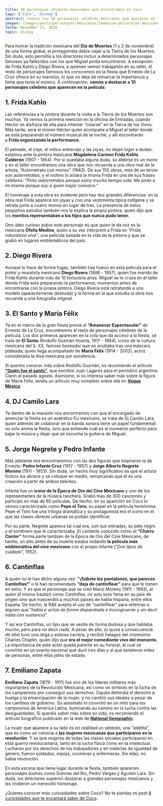 ```yaml
---
title: 10 personajes célebres mexicanos que encontramos en Coco
tags: ['Coco', 'Disney']
abstract: Conoce los 10 personajes célebres mexicanos que aparecen en "Coco". Esta guía revela figuras históricas y culturales importantes que cobran vida en esta película de animación y enriquecen la trama.
imagen: /images/posts/personajes-mexicanos/lamenina-personajes-mexicanos-thumbnail.webp
fecha: November 21, 2020
topic: disney
---
```



Para honrar la tradición mexicana del **Día de Muertos** (1 y 2 de noviembre) de una forma global, el protagonista debía viajar a la Tierra de los Muertos. Sin duda, esto permitía a los directores incluir a determinados personajes famosos ya fallecidos con los que Miguel podía encontrarse. A excepción de Frida Kahlo y Diego Rivera, a quienes vemos trabajando en su taller, el resto de personajes famosos los conocemos en la fiesta que Ernesto de La Cruz ofrece en su mansión, lo que no deja de remarcar la importancia y fama que tenía el músico. A continuación, **vamos a destacar a 10 personajes célebres que aparecen en la película**:

## 1. Frida Kahlo

Las referencias a la pintora durante la visita a la Tierra de los Muertos son muchas. Ya vemos la primera mención en la oficina de Entradas, cuando Héctor se disfraza de ella para intentar “colarse” en la Tierra de los Vivos. Más tarde, será el mismo Héctor quien acompañe a Miguel al taller donde se está preparando el número musical de la noche, y allí encontrarán a **Frida organizando la performance.**

<PostImage
  src="/images/posts/personajes-mexicanos/lamenina-personajes-mexicanos-frida-mono.avif"
  alt="Frida y su mono"
  caption="Frida y su mono"
  orientation="horizontal"
/>

El peinado, el traje, el mítico entrecejo y las joyas, no dejan lugar a dudas: estamos ante la pintora mexicana **Magdalena Carmen Frida Kahlo Calderón** (1907 - 1954). Por si quedaba alguna duda, su alebrije es un mono y en el taller encontramos una obra que nos recuerda a una obra real de la artista, “Autorretrato con monos” (1943). De sus 150 obras, más de un tercio son autorretratos, y el motivo lo aclara la misma Frida en una de sus frases célebres: *“Pinto autorretratos porque estoy mucho tiempo sola. Me pinto a mi misma porque soy a quien mejor conozco.”*

El homenaje a esta obra es evidente pero hay dos grandes diferencias: en la obra real Frida aparece sin joyas y con una vestimenta típica indígena y se retrata junto a cuatro monos en lugar de tres. La presencia de estos pequeños peludos también nos la explica la propia pintora, quien dijo que los **monitos representaban a los hijos que nunca pudo tener.**

<PostImage
  src="/images/posts/personajes-mexicanos/lamenina-personajes-mexicanos-frida.webp"
  alt="Frida Kahlo"
  caption="Frida Kahlo"
  orientation="horizontal"
/>

Otro dato curioso sobre este personaje es que quien le da voz es la mexicana **Ofelia Medina**, quien a su vez interpretó a Frida en *“Frida, naturaleza viva”*, una película basada en la vida de la pintora y que se grabó en lugares emblemáticos del país.

## 2. Diego Rivera

Aunque lo hace de forma fugaz, también hay hueco en esta película para el pintor y muralista mexicano **Diego Rivera** (1886 - 1957), quien fue marido de Frida Kahlo durante más de 10 tortuosos años. Miguel se lo cruza en el taller donde Frida está preparando la performance, momentos antes de encontrarse con la propia pintora. Diego Rivera está retratando a una modelo (aparentemente desnuda) y la forma en la que estudia la obra nos recuerda a una fotografía original.

<PostImage
  src="/images/posts/personajes-mexicanos/lamenina-personajes-mexicanos-diego-rivera.webp"
  alt="Diego Rivera"
  caption="Diego Rivera"
  orientation="horizontal"
/>

## 3. El Santo y María Félix

Ya en el marco de la gran fiesta previa al **“Amanecer Espectacular”** de Ernesto de La Cruz, encontramos al resto de personajes célebres de la película. Los dos primeros aparecen en la cola que da acceso a la fiesta, se trata de **El Santo** (Rodolfo Guzmán Huerta, 1917 - 1984), icono de la cultura mexicana del S. XX, famoso boxeador que se ocultaba tras una máscara plateada; quien llega acompañado de **María Félix** (1914 - 2002), actriz considerada la diva mexicana por excelencia.

<PostImage
  src="/images/posts/personajes-mexicanos/lamenina-personajes-mexicanos-el-santo.webp"
  alt="El Santo"
  caption="El Santo"
  orientation="horizontal"
/>

Si queréis conocer más sobre Rodolfo Guzmán, os recomiendo el artículo <a href="https://www.clarin.com/internacional/santo-luchador-convirtio-icono-cultura-mexicana-hizo-rostro-misterio_0_O8Z9r6XrJ.html" target="_blank" rel="noopener noreferrer"><strong>"Quién fue el santo"</strong></a>, que escribió Juan Lagares para el periódico argentino Clarín el pasado agosto. Asimismo, si os interesa saber más sobre la figura de María Félix, tenéis un artículo muy completo sobre ella en <a href="https://www.vogue.mx/estilo-de-vida/articulo/maria-felix-biografia-frases-y-peliculas-de-la-dona" target="_blank" rel="noopener noreferrer"><strong>Vogue México</strong></a>.

<PostImage
  src="/images/posts/personajes-mexicanos/lamenina-personajes-mexicanos-maria-felix.webp"
  alt="María Félix"
  caption="María Félix"
  orientation="horizontal"
/>

## 4. DJ Camilo Lara

Ya dentro de la mansión nos encontramos con que el encargado de amenizar la fiesta es un auténtico DJ mexicano, se trata de Dj Camilo Lara, quien además de colaborar en la banda sonora tiene un papel fundamental: no solo anima la fiesta, sino que entiende cuál es el momento perfecto para bajar la música y dejar que se escuche la guitarra de Miguel.

## 5. Jorge Negrete y Pedro Infante

Más adelante nos encontraremos con las dos figuras que inspiraron la de Ernesto: **Pedro Infante Cruz** (1917 - 1957) y **Jorge Alberto Negrete Moreno** (1911 - 1953). Sin duda, un hecho muy significativo es que el artista ficticio los abrace y se coloque en medio, remarcando que él es una creación a partir de ambos talentos.

<PostImage
  src="/images/posts/personajes-mexicanos/lamenina-personajes-mexicanos-jorge-pedro.webp"
  alt="Jorge Negrete y Pedro Infante en Coco"
  caption="Jorge Negrete y Pedro Infante en Coco"
  orientation="horizontal"
/>

Infante fue un **icono de la Época de Oro del Cine Mexicano** y uno de los representantes de la música ranchera. Grabó más de 300 canciones y participó en más de 60 películas. De hecho, en su aparición en Coco lo vemos caracterizado como **Pepe el Toro**, su papel en la película homónima. Pepe el Toro fue una trilogía dramática y su protagonista era el icono en el que las clases obreras urbanas se podían identificar.

Por su parte, Negrete aparece tal cual era, con sus entradas, su pelo negro y el sombrero que le caracterizaba. El cantante conocido como el **“Charro Cantor”** forma parte también de la Época de Oro del Cine Mexicano, de hecho, un año antes de su muerte estaba rodando **la película más emblemática del cine mexicano** con el propio Infante (”_Dos ti­pos de cuidado_”, 1952).

<PostImage
  src="/images/posts/personajes-mexicanos/lamenina-personajes-mexicanos-jorge-negrete.webp"
  alt="Jorge Negrete"
  caption="Jorge Negrete"
  orientation="horizontal"
/>

## 6. Cantinflas

A quién no le han dicho alguna vez: **“¡Súbete los pantalones, que pareces Cantinflas!”** o le han recomendado **“deja de cantinflear”** para que le tomen en serio. Y es que el personaje que se creó Mario Moreno (1911 - 1993), al quien él mismo bautizó como Cantinflas, no solo tuvo fama en su país de origen sino que trascendió a muchos paises de habla hispana, entre ellos España. De hecho, la RAE acepta el uso de “cantinflear” para referirse a alguien que ”_habla o actúa de forma disparatada e incongruente y sin decir nada con sustancia”_.

Y así era Cantinflas, un tipo que se vestía de forma dudosa y que hablaba mucho, pero para no decir nada. A pesar de ello, (o quizá a consecuencia de ello) tuvo una larga y exitosa carrera, y recibió halagos del mismísimo Charles Chaplin, quien dijo que **era el mejor comediante vivo del momento**. La importancia de este actor queda patente en su funeral, el cual se convirtió en un evento nacional que duró tres días y al que asistieron miles de personas, entre ellas jefes de estado.

<PostImage
  src="/images/posts/personajes-mexicanos/lamenina-personajes-mexicanos-cantinflas.webp"
  alt="Cantinflas"
  caption="Cantinflas"
  orientation="horizontal"
/>

## 7. Emiliano Zapata

**Emiliano Zapata** (1879 - 1911) fue uno de los líderes militares más importantes de la Revolución Mexicana; así como un símbolo en la lucha de los campesinos por conseguir sus derechos. Zapata defendía el derecho a huelga y la emancipación de la mujer, y no cambió sus ideales a pesar de los cambios de gobierno. Su asesinato lo convirtió en un mito para los campesinos de América Latina, iluminando su camino en la lucha contra las desigualdades. Si queréis saber más sobre su vida, os recomiendo el artículo biográfico publicado en la web de <a href="https://historia.nationalgeographic.com.es/a/emiliano-zapata-heroe-revolucion-mexicana_15217" target="_blank" rel="noopener noreferrer"><strong>National Geographic</strong></a>.

<PostImage
  src="/images/posts/personajes-mexicanos/lamenina-personajes-mexicanos-emiliano-zapata.webp"
  alt="Emiliano Zapata"
  caption="Emiliano Zapata"
  orientation="horizontal"
/>

La mujer que aparece a su lado es en realidad un símbolo, una “adelita”, que es como se conocía a **las mujeres mexicanas que participaron en la revolución**. Y es que mujeres de todas las clases sociales participaron en esta guerra revolucionaria, tanto en la lucha física como en la intelectual. Lucharon por los derechos de los trabajadores y en materias de igualdad de género, fueron soldados, espías, cocineras y enfermeras. Sin ellas, no había revolución.

En esta escena que tiene lugar durante la fiesta, también aparecen personajes ilustres como Dolores del Río, Pedro Vargas y Agustín Lara. Sin duda, los directores supieron destacar a grandes personajes mexicanos y les rindieron un merecido homenaje.

¿Quieres conocer más curiosidades sobre Coco? No te pierdas mi post [8 curiosidades que te encantará saber de Coco](/posts/8-curiosidades-sobre-coco).
